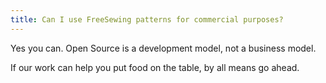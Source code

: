```yaml
---
title: Can I use FreeSewing patterns for commercial purposes?
---
```


Yes you can. Open Source is a development model, not a business model.

If our work can help you put food on the table, by all means go ahead.
